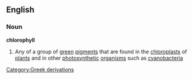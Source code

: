 ==English==
===Noun===
{{wikipedia}}
'''chlorophyll'''
#Any of a group of [[green]] [[pigments]] that are found in the [[chloroplast]]s of [[plant]]s and in other [[photosynthetic]] [[organism]]s such as [[cyanobacteria]]
[[Category:Greek derivations]]